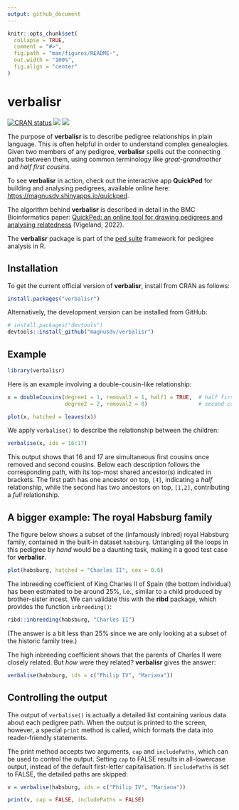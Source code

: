 ```yaml
---
output: github_document
---
```


<!-- README.md is generated from README.Rmd. Please edit that file -->

```r
knitr::opts_chunk$set(
  collapse = TRUE,
  comment = "#>",
  fig.path = "man/figures/README-",
  out.width = "100%",
  fig.align = "center"
)
```

# verbalisr

<!-- badges: start -->
[![CRAN status](https://www.r-pkg.org/badges/version/verbalisr)](https://CRAN.R-project.org/package=verbalisr)
[![](https://cranlogs.r-pkg.org/badges/grand-total/verbalisr?color=yellow)](https://cran.r-project.org/package=verbalisr)
[![](https://cranlogs.r-pkg.org/badges/last-month/verbalisr?color=yellow)](https://cran.r-project.org/package=verbalisr)
<!-- badges: end -->

The purpose of **verbalisr** is to describe pedigree relationships in plain language. This is often helpful in order to understand complex genealogies. Given two members of any pedigree, **verbalisr** spells out the connecting paths between them, using common terminology like *great-grandmother* and *half first cousins*. 

To see **verbalisr** in action, check out the interactive app **QuickPed** for building and analysing pedigrees, available online here: <https://magnusdv.shinyapps.io/quickped>.

The algorithm behind **verbalisr** is described in detail in the BMC Bioinformatics paper: [QuickPed: an online tool for drawing pedigrees and analysing relatedness](https://doi.org/10.1186/s12859-022-04759-y) (Vigeland, 2022).

The **verbalisr** package is part of the [ped suite](https://magnusdv.github.io/pedsuite/) framework for pedigree analysis in R. 

## Installation

To get the current official version of **verbalisr**, install from CRAN as follows:
```r
install.packages("verbalisr")
```
Alternatively, the development version can be installed from GitHub:
```r
# install.packages("devtools")
devtools::install_github("magnusdv/verbalisr")
```

## Example

```r
library(verbalisr)
```

Here is an example involving a double-cousin-like relationship:

```r
x = doubleCousins(degree1 = 1, removal1 = 1, half1 = TRUE,  # half first cousins once removed
                  degree2 = 2, removal2 = 0)                # second cousins

plot(x, hatched = leaves(x))
```

We apply `verbalise()` to describe the relationship between the children:
```r
verbalise(x, ids = 16:17)
```
This output shows that 16 and 17 are simultaneous first cousins once removed and second cousins. Below each description follows the corresponding path, with its top-most shared ancestor(s) indicated in brackets. The first path has one ancestor on top, `[4]`, indicating a *half* relationship, while the second has two ancestors on top, `[1,2]`, contributing a *full* relationship.

## A bigger example: The royal Habsburg family
The figure below shows a subset of the (infamously inbred) royal Habsburg family, contained in the built-in dataset `habsburg`.
Untangling all the loops in this pedigree *by hand* would be a daunting task, making it a good test case for **verbalisr**.

```r
plot(habsburg, hatched = "Charles II", cex = 0.6)
```

The inbreeding coefficient of King Charles II of Spain (the bottom individual) has been estimated to be around 25%, i.e., similar to a child produced by brother-sister incest. We can validate this with the **ribd** package, which provides the function `inbreeding()`:
```r
ribd::inbreeding(habsburg, "Charles II")
```
(The answer is a bit less than 25% since we are only looking at a subset of the historic family tree.)

The high inbreeding coefficient shows that the parents of Charles II were closely related. But *how* were they related? **verbalisr** gives the answer:

```r
verbalise(habsburg, ids = c("Philip IV", "Mariana"))
```

## Controlling the output
The output of `verbalise()` is actually a detailed list containing various data about each pedigree path. When the output is printed to the screen, however, a special `print` method is called, which formats the data into reader-friendly statements.

The print method accepts two arguments, `cap` and `includePaths`, which can be used to control the output. Setting `cap` to FALSE results in all-lowercase output, instead of the default first-letter capitalisation. If `includePaths` is set to FALSE, the detailed paths are skipped:
```r
v = verbalise(habsburg, ids = c("Philip IV", "Mariana"))

print(v, cap = FALSE, includePaths = FALSE)
```
